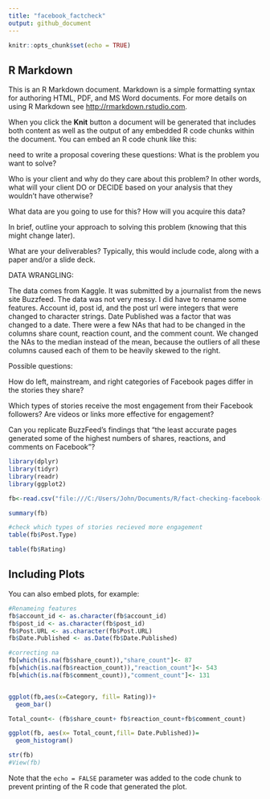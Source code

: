 ```yaml
---
title: "facebook_factcheck"
output: github_document
---
```


```r
knitr::opts_chunk$set(echo = TRUE)
```

## R Markdown

This is an R Markdown document. Markdown is a simple formatting syntax for authoring HTML, PDF, and MS Word documents. For more details on using R Markdown see <http://rmarkdown.rstudio.com>.

When you click the **Knit** button a document will be generated that includes both content as well as the output of any embedded R code chunks within the document. You can embed an R code chunk like this:

need to write a proposal covering these questions:
What is the problem you want to solve?

Who is your client and why do they care about this problem? In other words, what will your client DO or DECIDE based on your analysis that they wouldn’t have otherwise?

What data are you going to use for this? How will you acquire this data?

In brief, outline your approach to solving this problem (knowing that this might change later).

What are your deliverables? Typically, this would include code, along with a paper and/or a slide deck.


DATA WRANGLING:

 The data comes from Kaggle. It was submitted by a journalist from the news site Buzzfeed. The data was not very messy. I did have to rename some features.  Account id, post id, and the post url were integers that were changed to character strings. Date Published was a factor that was changed to a date. 
     There were a few NAs that had to be changed in the columns share count, reaction count, and the comment count. We changed the NAs	to the median instead of the mean, because the outliers of all these columns caused each of them to be heavily skewed to the right. 


Possible questions:

How do left, mainstream, and right categories of Facebook pages differ in the stories they share?

Which types of stories receive the most engagement from their Facebook followers? Are videos or links more effective for engagement?

Can you replicate BuzzFeed’s findings that “the least accurate pages generated some of the highest numbers of shares, reactions, and comments on Facebook”?

```r
library(dplyr)
library(tidyr)
library(readr)
library(ggplot2)

fb<-read.csv("file:///C:/Users/John/Documents/R/fact-checking-facebook-politics-pages/facebook-fact-check.csv")

summary(fb)

#check which types of stories recieved more engagement
table(fb$Post.Type)

table(fb$Rating)


```

## Including Plots

You can also embed plots, for example:

```r
#Renameing features
fb$account_id <- as.character(fb$account_id)
fb$post_id <- as.character(fb$post_id)
fb$Post.URL <- as.character(fb$Post.URL)
fb$Date.Published <- as.Date(fb$Date.Published)

#correcting na
fb[which(is.na(fb$share_count)),"share_count"]<- 87
fb[which(is.na(fb$reaction_count)),"reaction_count"]<- 543
fb[which(is.na(fb$comment_count)),"comment_count"]<- 131


ggplot(fb,aes(x=Category, fill= Rating))+
  geom_bar()

Total_count<- (fb$share_count+ fb$reaction_count+fb$comment_count)

ggplot(fb, aes(x= Total_count,fill= Date.Published))=
  geom_histogram()

str(fb)
#View(fb)


```


Note that the `echo = FALSE` parameter was added to the code chunk to prevent printing of the R code that generated the plot.
